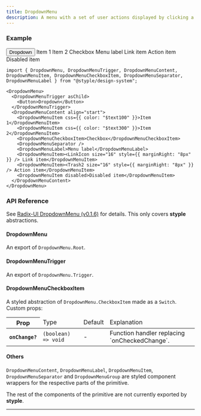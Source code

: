```yaml
---
title: DropdownMenu
description: A menu with a set of user actions displayed by clicking a button.
---
```


### Example

<Preview>
  <DropdownMenu>
    <DropdownMenuTrigger asChild>
      <Button>Dropdown</Button>
    </DropdownMenuTrigger>
    <DropdownMenuContent align="start">
      <DropdownMenuItem css={{ color: "$text100" }}>Item 1</DropdownMenuItem>
      <DropdownMenuItem css={{ color: "$text300" }}>Item 2</DropdownMenuItem>
      <DropdownMenuCheckboxItem>Checkbox</DropdownMenuCheckboxItem>
      <DropdownMenuSeparator />
      <DropdownMenuLabel>Menu label</DropdownMenuLabel>
      <DropdownMenuItem><LinkIcon size="16" style={{ marginRight: "8px" }} /> Link item</DropdownMenuItem>
      <DropdownMenuItem><Trash2 size="16" style={{ marginRight: "8px" }} /> Action item</DropdownMenuItem>
      <DropdownMenuItem disabled>Disabled item</DropdownMenuItem>
    </DropdownMenuContent>
  </DropdownMenu>
</Preview>

```tsx outline=true
import { DropdownMenu, DropdownMenuTrigger, DropdownMenuContent, DropdownMenuItem, DropdownMenuCheckboxItem, DropdownMenuSeparator, DropdownMenuLabel } from "@styple/design-system";

<DropdownMenu>
  <DropdownMenuTrigger asChild>
    <Button>Dropdown</Button>
  </DropdownMenuTrigger>
  <DropdownMenuContent align="start">
    <DropdownMenuItem css={{ color: "$text100" }}>Item 1</DropdownMenuItem>
    <DropdownMenuItem css={{ color: "$text300" }}>Item 2</DropdownMenuItem>
    <DropdownMenuCheckboxItem>Checkbox</DropdownMenuCheckboxItem>
    <DropdownMenuSeparator />
    <DropdownMenuLabel>Menu label</DropdownMenuLabel>
    <DropdownMenuItem><LinkIcon size="16" style={{ marginRight: "8px" }} /> Link item</DropdownMenuItem>
    <DropdownMenuItem><Trash2 size="16" style={{ marginRight: "8px" }} /> Action item</DropdownMenuItem>
    <DropdownMenuItem disabled>Disabled item</DropdownMenuItem>
  </DropdownMenuContent>
</DropdownMenu>
```

### API Reference

See [Radix-UI DropdownMenu (v0.1.6)](https://www.radix-ui.com/docs/primitives/components/dropdown-menu) for details. This only covers **styple** abstractions.

#### DropdownMenu

An export of `DropdownMenu.Root`.

#### DropdownMenuTrigger

An export of `DropdownMenu.Trigger`.

#### DropdownMenuCheckboxItem

A styled abstraction of `DropdownMenu.CheckboxItem` made as a `Switch`. Custom props:

<Table>
  <Thead>
    <Tr>
      <Th>Prop</Th>
      <Td>Type</Td>
      <Td>Default</Td>
      <Td>Explanation</Td>
    </Tr>
  </Thead>
  <Tbody>
    <Tr>
      <Th>
        <Code>onChange?</Code>
      </Th>
      <Td>
        <Code color="normal">(boolean) => void</Code>
      </Td>
      <Td>-</Td>
      <Td><Text>Function handler replacing `onCheckedChange`.</Text></Td>
    </Tr>
  </Tbody>
</Table>

#### Others

`DropdownMenuContent`, `DropdownMenuLabel`, `DropdownMenuItem`, `DropdownMenuSeparator` and `DropdownMenuGroup` are styled component wrappers for the respective parts of the primitive. 

The rest of the components of the primitive are not currently exported by **styple**.

---